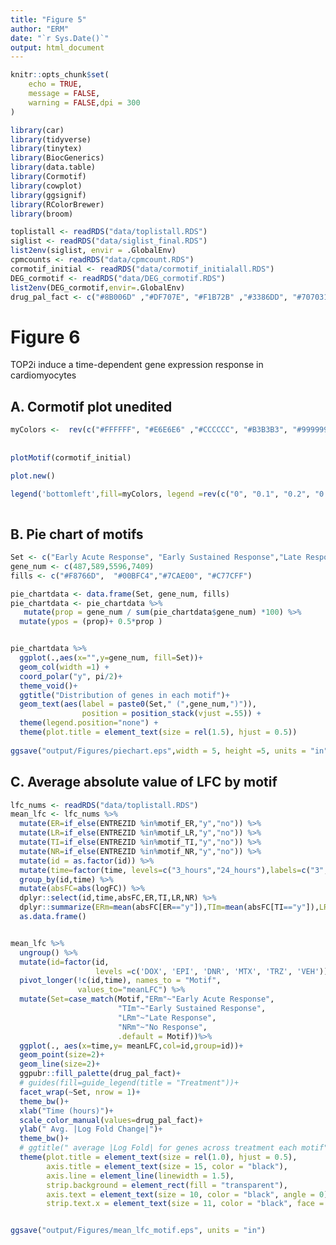 ```yaml
---
title: "Figure 5"
author: "ERM"
date: "`r Sys.Date()`"
output: html_document
---
```


```r
knitr::opts_chunk$set(
	echo = TRUE,
	message = FALSE,
	warning = FALSE,dpi = 300
)
```
```r
library(car)
library(tidyverse)
library(tinytex)
library(BiocGenerics)
library(data.table)
library(Cormotif)
library(cowplot)
library(ggsignif)
library(RColorBrewer)
library(broom)
```
```r
toplistall <- readRDS("data/toplistall.RDS")
siglist <- readRDS("data/siglist_final.RDS")
list2env(siglist, envir = .GlobalEnv)
cpmcounts <- readRDS("data/cpmcount.RDS")
cormotif_initial <- readRDS("data/cormotif_initialall.RDS")
DEG_cormotif <- readRDS("data/DEG_cormotif.RDS")
list2env(DEG_cormotif,envir=.GlobalEnv)
drug_pal_fact <- c("#8B006D" ,"#DF707E", "#F1B72B" ,"#3386DD", "#707031","#41B333")

```


# Figure 6
TOP2i induce a time-dependent gene expression response in cardiomyocytes  

## A. Cormotif plot unedited
```r
myColors <-  rev(c("#FFFFFF", "#E6E6E6" ,"#CCCCCC", "#B3B3B3", "#999999", "#808080", "#666666","#4C4C4C", "#333333", "#191919","#000000"))
                  
  
plotMotif(cormotif_initial)

plot.new()

legend('bottomleft',fill=myColors, legend =rev(c("0", "0.1", "0.2", "0.3", "0.4",  "0.5", "0.6", "0.7", "0.8","0.9", "1")), box.col="white",title = "Probability\nlegend", horiz=FALSE,title.cex=.8)
 
```
## B. Pie chart of motifs

```r
Set <- c("Early Acute Response", "Early Sustained Response","Late Response", "No Response")
gene_num <- c(487,589,5596,7409)
fills <- c("#F8766D",  "#00BFC4","#7CAE00", "#C77CFF")

pie_chartdata <- data.frame(Set, gene_num, fills)
pie_chartdata <- pie_chartdata %>% 
   mutate(prop = gene_num / sum(pie_chartdata$gene_num) *100) %>%
  mutate(ypos = (prop)+ 0.5*prop )


pie_chartdata %>% 
  ggplot(.,aes(x="",y=gene_num, fill=Set))+
  geom_col(width =1) +
  coord_polar("y", pi/2)+
  theme_void()+
  ggtitle("Distribution of genes in each motif")+
  geom_text(aes(label = paste0(Set," (",gene_num,")")),
                position = position_stack(vjust =.55)) +
  theme(legend.position="none") +
  theme(plot.title = element_text(size = rel(1.5), hjust = 0.5))
  
ggsave("output/Figures/piechart.eps",width = 5, height =5, units = "in")
```

## C. Average absolute value of LFC by motif

```r

lfc_nums <- readRDS("data/toplistall.RDS")
mean_lfc <- lfc_nums %>% 
  mutate(ER=if_else(ENTREZID %in%motif_ER,"y","no")) %>% 
  mutate(LR=if_else(ENTREZID %in%motif_LR,"y","no")) %>%
  mutate(TI=if_else(ENTREZID %in%motif_TI,"y","no")) %>%
  mutate(NR=if_else(ENTREZID %in%motif_NR,"y","no")) %>%
  mutate(id = as.factor(id)) %>%
  mutate(time=factor(time, levels=c("3_hours","24_hours"),labels=c("3","24"))) %>% 
  group_by(id,time) %>% 
  mutate(absFC=abs(logFC)) %>% 
  dplyr::select(id,time,absFC,ER,TI,LR,NR) %>% 
  dplyr::summarize(ERm=mean(absFC[ER=="y"]),TIm=mean(absFC[TI=="y"]),LRm=mean(absFC[LR=="y"]),NRm=mean(absFC[NR=="y"])) %>%
  as.data.frame()


mean_lfc %>% 
  ungroup() %>% 
  mutate(id=factor(id, 
                   levels =c('DOX', 'EPI', 'DNR', 'MTX', 'TRZ', 'VEH'))) %>% 
  pivot_longer(!c(id,time), names_to = "Motif",
               values_to="meanLFC") %>%
  mutate(Set=case_match(Motif,"ERm"~"Early Acute Response",
                        "TIm"~"Early Sustained Response",
                        "LRm"~"Late Response",
                        "NRm"~"No Response",
                        .default = Motif))%>% 
  ggplot(., aes(x=time,y= meanLFC,col=id,group=id))+
  geom_point(size=2)+
  geom_line(size=2)+
  ggpubr::fill_palette(drug_pal_fact)+
  # guides(fill=guide_legend(title = "Treatment"))+
  facet_wrap(~Set, nrow = 1)+
  theme_bw()+
  xlab("Time (hours)")+
  scale_color_manual(values=drug_pal_fact)+
  ylab(" Avg. |Log Fold Change|")+
  theme_bw()+
  # ggtitle(" average |Log Fold| for genes across treatment each motif")+
  theme(plot.title = element_text(size = rel(1.0), hjust = 0.5),
        axis.title = element_text(size = 15, color = "black"),
        axis.line = element_line(linewidth = 1.5),
        strip.background = element_rect(fill = "transparent"),
        axis.text = element_text(size = 10, color = "black", angle = 0),   
        strip.text.x = element_text(size = 11, color = "black", face = "bold"))


ggsave("output/Figures/mean_lfc_motif.eps", units = "in")

```



